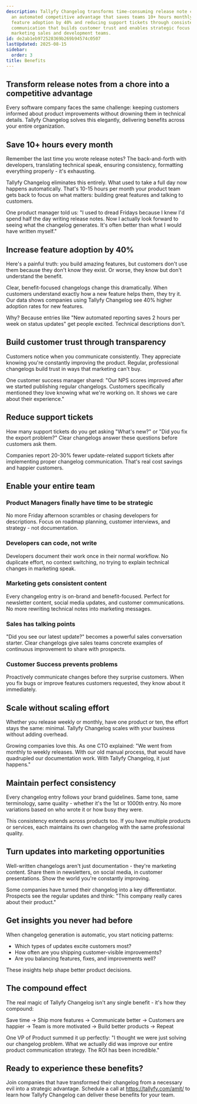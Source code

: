 ```yaml
---
description: Tallyfy Changelog transforms time-consuming release note creation into
  an automated competitive advantage that saves teams 10+ hours monthly while increasing
  feature adoption by 40% and reducing support tickets through consistent professional
  communication that builds customer trust and enables strategic focus across product
  marketing sales and development teams.
id: de2ab1eb972528369b269b94574c0507
lastUpdated: 2025-08-15
sidebar:
  order: 3
title: Benefits
---
```


## Transform release notes from a chore into a competitive advantage

Every software company faces the same challenge: keeping customers informed about product improvements without drowning them in technical details. Tallyfy Changelog solves this elegantly, delivering benefits across your entire organization.

## Save 10+ hours every month

Remember the last time you wrote release notes? The back-and-forth with developers, translating technical speak, ensuring consistency, formatting everything properly - it's exhausting.

Tallyfy Changelog eliminates this entirely. What used to take a full day now happens automatically. That's 10-15 hours per month your product team gets back to focus on what matters: building great features and talking to customers.

One product manager told us: "I used to dread Fridays because I knew I'd spend half the day writing release notes. Now I actually look forward to seeing what the changelog generates. It's often better than what I would have written myself."

## Increase feature adoption by 40%

Here's a painful truth: you build amazing features, but customers don't use them because they don't know they exist. Or worse, they know but don't understand the benefit.

Clear, benefit-focused changelogs change this dramatically. When customers understand exactly how a new feature helps them, they try it. Our data shows companies using Tallyfy Changelog see 40% higher adoption rates for new features.

Why? Because entries like "New automated reporting saves 2 hours per week on status updates" get people excited. Technical descriptions don't.

## Build customer trust through transparency

Customers notice when you communicate consistently. They appreciate knowing you're constantly improving the product. Regular, professional changelogs build trust in ways that marketing can't buy.

One customer success manager shared: "Our NPS scores improved after we started publishing regular changelogs. Customers specifically mentioned they love knowing what we're working on. It shows we care about their experience."

## Reduce support tickets

How many support tickets do you get asking "What's new?" or "Did you fix the export problem?" Clear changelogs answer these questions before customers ask them.

Companies report 20-30% fewer update-related support tickets after implementing proper changelog communication. That's real cost savings and happier customers.

## Enable your entire team

### Product Managers finally have time to be strategic

No more Friday afternoon scrambles or chasing developers for descriptions. Focus on roadmap planning, customer interviews, and strategy - not documentation.

### Developers can code, not write

Developers document their work once in their normal workflow. No duplicate effort, no context switching, no trying to explain technical changes in marketing speak.

### Marketing gets consistent content

Every changelog entry is on-brand and benefit-focused. Perfect for newsletter content, social media updates, and customer communications. No more rewriting technical notes into marketing messages.

### Sales has talking points

"Did you see our latest update?" becomes a powerful sales conversation starter. Clear changelogs give sales teams concrete examples of continuous improvement to share with prospects.

### Customer Success prevents problems

Proactively communicate changes before they surprise customers. When you fix bugs or improve features customers requested, they know about it immediately.

## Scale without scaling effort

Whether you release weekly or monthly, have one product or ten, the effort stays the same: minimal. Tallyfy Changelog scales with your business without adding overhead.

Growing companies love this. As one CTO explained: "We went from monthly to weekly releases. With our old manual process, that would have quadrupled our documentation work. With Tallyfy Changelog, it just happens."

## Maintain perfect consistency

Every changelog entry follows your brand guidelines. Same tone, same terminology, same quality - whether it's the 1st or 1000th entry. No more variations based on who wrote it or how busy they were.

This consistency extends across products too. If you have multiple products or services, each maintains its own changelog with the same professional quality.

## Turn updates into marketing opportunities

Well-written changelogs aren't just documentation - they're marketing content. Share them in newsletters, on social media, in customer presentations. Show the world you're constantly improving.

Some companies have turned their changelog into a key differentiator. Prospects see the regular updates and think: "This company really cares about their product."

## Get insights you never had before

When changelog generation is automatic, you start noticing patterns:
- Which types of updates excite customers most?
- How often are you shipping customer-visible improvements?
- Are you balancing features, fixes, and improvements well?

These insights help shape better product decisions.

## The compound effect

The real magic of Tallyfy Changelog isn't any single benefit - it's how they compound:

Save time → Ship more features → Communicate better → Customers are happier → Team is more motivated → Build better products → Repeat

One VP of Product summed it up perfectly: "I thought we were just solving our changelog problem. What we actually did was improve our entire product communication strategy. The ROI has been incredible."

## Ready to experience these benefits?

Join companies that have transformed their changelog from a necessary evil into a strategic advantage. Schedule a call at https://tallyfy.com/amit/ to learn how Tallyfy Changelog can deliver these benefits for your team.